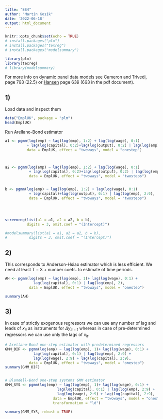 ```yaml
---
title: "ES4"
author: "Martin Kosík"
date: '2022-06-18'
output: html_document
---
```


```r
knitr::opts_chunk$set(echo = TRUE)
# install.packages("plm")
# install.packages("texreg")
# install.packages("modelsummary")

library(plm)
library(texreg)
# library(modelsummary)
```

For more info on dynamic panel data models see Cameron and Trivedi, page 763 (22.5) or [Hansen](https://www.ssc.wisc.edu/~bhansen/econometrics/Econometrics.pdf) page 639 (663 in the pdf document).

## 1)

Load data and inspect them

```r
data("EmplUK", package = "plm")
head(EmplUK)
```

Run Arellano-Bond estimator

```r
a1 <- pgmm(log(emp) ~ lag(log(emp), 1:2) + lag(log(wage), 0:1)
          + lag(log(capital), 0:2)+lag(log(output), 0:2) | lag(log(emp), 2:9),
          data = EmplUK, effect = "twoways", model = "onestep")



a2 <- pgmm(log(emp) ~ lag(log(emp), 1:2) + lag(log(wage), 0:1)
           + lag(log(capital), 0:2)+lag(log(output), 0:2) | lag(log(emp), 2:9),
           data = EmplUK, effect = "twoways", model = "twosteps")


b <- pgmm(log(emp) ~ lag(log(emp), 1:2) + lag(log(wage), 0:1)
           + log(capital)+lag(log(output), 0:1) | lag(log(emp), 2:9),
           data = EmplUK, effect = "twoways", model = "twosteps")




screenreg(list(a1 = a1, a2 = a2, b = b),
          digits = 3, omit.coef = "(Intercept)")

#modelsummary(list(a1 = a1, a2 = a2, b = b),
#          digits = 3, omit.coef = "(Intercept)")


```

## 2)

This corresponds to Anderson-Hsiao estimator which is less efficient. We need at least T = 3 + number coefs. to estimate of time periods.

```r
AH <- pgmm(log(emp) ~ lag(log(emp), 1)+ lag(log(wage), 0:1) +
             lag(log(capital), 0:1) | lag(log(emp), 2),        
           data = EmplUK, effect = "twoways", model = "onestep")

summary(AH)

```

## 3)

In case of strictly exogenous regressors we can use any number of lag and leads of $x_{it}$ as instruments for $\Delta y_{it-1}$ whereas in case of pre-determined regressors we can use only the lags of $x_{it}$.

```r
# Arellano-Bond one-step estimator with predetermined regressors
GMM_DIF <- pgmm(log(emp) ~ lag(log(emp), 1)+ lag(log(wage), 0:1) +
             lag(log(capital), 0:1) | lag(log(emp), 2:9) +
             lag(log(wage), 2:9) + lag(log(capital), 2:9),        
           data = EmplUK, effect = "twoways", model = "onestep")
summary(GMM_DIF)


# Blundell-Bond one-step systems GMM estimator
GMM_SYS <- pgmm(log(emp) ~ lag(log(emp), 1)+ lag(log(wage), 0:1) +
                        lag(log(capital), 0:1) | lag(log(emp), 2:9) +
                        lag(log(wage), 2:9) + lag(log(capital), 2:9),        
                      data = EmplUK, effect = "twoways", model = "onestep", 
                      transformation = "ld")

summary(GMM_SYS, robust = TRUE)

```
